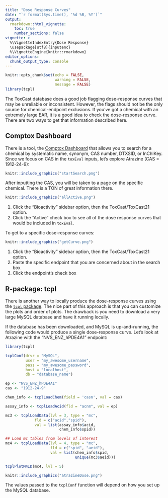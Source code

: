 ```yaml
---
title: "Dose Response Curves"
date: "`r format(Sys.time(), '%d %B, %Y')`"
output: 
  rmarkdown::html_vignette:
    toc: true
    number_sections: false
vignette: >
  %\VignetteIndexEntry{Dose Response}
  \usepackage[utf8]{inputenc}
  %\VignetteEngine{knitr::rmarkdown}
editor_options: 
  chunk_output_type: console
---
```


```r
knitr::opts_chunk$set(echo = FALSE,
                      warning = FALSE,
                      message = FALSE)
library(tcpl)
```

The ToxCast database does a good job flagging dose-response curves that may be unreliable or inconsistent. However, the flags should not be the only source for chemical-endpoint exclusions. If you've got a chemical with an extremely large EAR, it is a good idea to check the dose-response curve. There are two ways to get that information described here.

## Comptox Dashboard

There is a tool, the [Comptox Dashboard](https://comptox.epa.gov/dashboard) that allows you to search for a chemical by systematic name, synonym, CAS number, DTXSID, or InChIKey. Since we focus on CAS in the `toxEval` inputs, let's explore Atrazine (CAS = 1912-24-9):

```r
knitr::include_graphics("startSearch.png")
```


After inputting the CAS, you will be taken to a page on the specific chemical. There is a TON of great information there.

```r
knitr::include_graphics("allActive.png")
```

1. Click the "Bioactivity" sidebar option, then the ToxCast/ToxCast21 option.
2. Click the "Active" check box to see all of the dose response curves that would be included in `toxEval`.


To get to a specific dose-response curves:

```r
knitr::include_graphics("getCurve.png")
```


1. Click the "Bioactivity" sidebar option, then the ToxCast/ToxCast21 option. 
2. Paste the specific endpoint that you are concerned about in the search box
3. Click the endpoint's check box

## R-package: tcpl

There is another way to locally produce the dose-response curves using the [`tcpl` package](https://cran.r-project.org/web/packages/tcpl/index.html). The nice part of this approach is that you can customize the plots and order of plots. The drawback is you need to download a very large MySQL database and have it running locally. 

If the database has been downloaded, and MySQL is up-and-running, the following code would produce a single dose-response curve. Let's look at Atrazine with the "NVS_ENZ_hPDE4A1" endpoint:

```r
library(tcpl)

tcplConf(drvr = "MySQL", 
         user = "my_awesome_username",
         pass = "my_awesome_password",
         host = "localhost", 
         db = "database_name")

ep <- "NVS_ENZ_hPDE4A1"
cas <- "1912-24-9"

chem_info <- tcplLoadChem(field = 'casn', val = cas)

assay_info <- tcplLoadAcid(fld = "acnm", val = ep)

mc3 <- tcplLoadData(lvl = 3, type = "mc", 
             fld = c("acid","spid"), 
             val = list(assay_info$acid,
                        chem_info$spid))

## Load mc tables from levels of interest
mc4 <- tcplLoadData(lvl = 4, type = "mc", 
                    fld = c("spid", "aeid"), 
                    val = list(chem_info$spid,
                               unique(mc3$aeid)))

tcplPlotM4ID(mc4, lvl = 5)

```

```r
knitr::include_graphics("atrazineDose.png")
```


The values passed to the `tcplConf` function will depend on how you set up the MySQL database.



